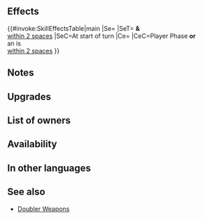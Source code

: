 {{Weapon Infobox
|tagid=SID_強化増幅の槍＋
|intID=4431
|image=wep_lc184
|exclusive=0
|weaponType=Lance
|cost=300
|might=14
|range=1
|effect=At start of turn, if unit is within 2 spaces of an ally, grants Atk/Def+6 to unit and allies within 2 spaces of unit for 1 turn. If unit initiates combat or is within 2 spaces of an ally, grants Atk/Spd/Def/Res+X to unit during combat (X = 4 + highest bonus on each stat between unit and allies within 2 spaces of unit; calculates each stat bonus independently).
|required=Doubler Lance
|refinePaths=default
|refineSP=350
|refineMedals=500
|refineStones=50
|properties=random_owner
}}
==Effects==
{{#invoke:SkillEffectsTable|main
|Se={{Eft|Bonuses|Atk/Def|6}}
|SeT={{Tgt|Unit}} '''&''' {{Tgt|Allies}}<br>[[within 2 spaces]]
|SeC=At start of turn
|Ce={{Eft|Temporary buffs|Atk/Spd/Def/Res|4 + highest {{SEt|Bonus}}<br>on {{Tgt|Unit}} & {{Tgt|Allies}}<br>[[within 2 spaces]]}}
|CeC=Player Phase '''or'''<br>an {{Tgt|Ally}} is<br>[[within 2 spaces]]
}}
==Notes==
{{Bonuses}}
{{IfUnitInitiates}}
{{TemporaryBufffromBonus|multiSource=1|source=unit or allies with the highest bonuses}}
==Upgrades==
{{Weapon Upgrade List}}
==List of owners==
{{Skill Hero List}}
==Availability==
{{PassiveFocusList}}
{{PassiveDistributionList}}
{{PassiveCombatManualList}}
==In other languages==
{{OtherLanguages
|japanese=
|german=
|spanishEU=
|spanishLA=
|french=
|italian=
|chineseTW=
|portuguese=
}}
==See also==
{{See also skills|cond=Description LIKE '%Atk/Spd/Def/Res%=%highest bonus on%allies%within _ spaces%' AND Exclusive='1' AND Description NOT LIKE '%grants allies within _ spaces%' AND Name NOT LIKE 'Doubler%+'}}
* [[Skill families/Weapons#Doubler|Doubler Weapons]]
{{Weapons Navbox}}